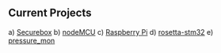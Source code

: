 == Current Projects ==

a) [[Securebox]]
b) [[nodemcu|nodeMCU]]
c) [[rpi|Raspberry Pi]]
d) [[rosetta-stm32]]
e) [[pressure_mon]]
